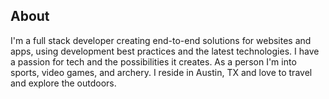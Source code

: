 ## About

I'm a full stack developer creating end-to-end solutions for websites and apps, using development best practices and the latest technologies. I have a passion for tech and the possibilities it creates. As a person I'm into sports, video games, and archery. I reside in Austin, TX and love to travel and explore the outdoors.